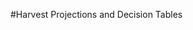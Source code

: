 
<!-- **************HARVEST PROJECTIONS AND DECISION TABLE****************** -->
#Harvest Projections and Decision Tables

